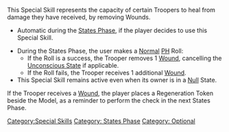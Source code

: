 {{n5-section-special-skills}}


This Special Skill represents the capacity of certain Troopers to heal from damage they have received, by removing Wounds.

{{image | name=regenerate0.jpg | style=128 }}

{{css_skillbox |black| REGENERATION | AUTOMATIC SKILL }}
{{skill-label | States Phase, Optional. }}
{{activation}}
* Automatic during the [[States Phase]], if the player decides to use this Special Skill.
{{effects}}
* During the States Phase, the user makes a [[Normal]] [[PH]] Roll:
** If the Roll is a success, the Trooper removes 1 [[Wound]], cancelling the [[Unconscious State]] if applicable.
** If the Roll fails, the Trooper receives 1 additional [[Wound]].
* This Special Skill remains active even when its owner is in a [[Null]] State.
{{css_skillbox-end}}


{{greybox-start}}
If the Trooper receives a [[Wound]], the player places a Regeneration Token beside the Model, as a reminder to perform the check in the next States Phase.

{{image | name=regenerate0.jpg | style=128 }}
{{greybox-end}}





[[Category:Special Skills]]

<!-- Label and Trait categories. -->
[[Category: States Phase ]]
[[Category: Optional ]]